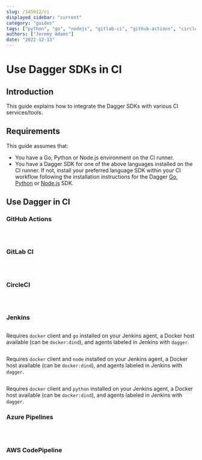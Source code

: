 ```yaml
---
slug: /145912/ci
displayed_sidebar: "current"
category: "guides"
tags: ["python", "go", "nodejs", "gitlab-ci", "github-actions", "circle-ci", "jenkins"]
authors: ["Jeremy Adams"]
date: "2022-12-13"
---
```



# Use Dagger SDKs in CI

## Introduction

This guide explains how to integrate the Dagger SDKs with various CI services/tools.

## Requirements

This guide assumes that:

- You have a Go, Python or Node.js environment on the CI runner.
- You have a Dagger SDK for one of the above languages installed on the CI runner. If not, install your preferred language SDK within your CI workflow following the installation instructions for the Dagger [Go](../sdk/go/371491-install.mdx), [Python](../sdk/python/866944-install.mdx) or [Node.js](../sdk/nodejs/835948-install.mdx) SDK.

## Use Dagger in CI

### GitHub Actions

<Tabs groupId="language">
<TabItem value="Go">

```yaml title=".github/workflows/dagger.yml" file=./snippets/ci/go/actions.yml
```

</TabItem>
<TabItem value="Node.js">

```yaml title=".github/workflows/dagger.yaml" file=./snippets/ci/nodejs/actions.yml
```

</TabItem>
<TabItem value="Python">

```yaml title=".github/workflows/dagger.yaml" file=./snippets/ci/python/actions.yml
```

</TabItem>
</Tabs>

### GitLab CI

<Tabs groupId="language">
<TabItem value="Go">

```yaml title=".gitlab-ci.yml" file=./snippets/ci/go/gitlab.yml
```

</TabItem>
<TabItem value="Node.js">

```yaml title=".gitlab-ci.yml" file=./snippets/ci/nodejs/gitlab.yml
```

</TabItem>
<TabItem value="Python">

```yaml title=".gitlab-ci.yml" file=./snippets/ci/python/gitlab.yml
```

</TabItem>
</Tabs>

### CircleCI

<Tabs groupId="language">
<TabItem value="Go">

```yaml title=".circleci/config.yml" file=./snippets/ci/go/circle.yml
```

</TabItem>
<TabItem value="Node.js">

```yaml title=".circleci/config.yml" file=./snippets/ci/nodejs/circle.yml
```

</TabItem>
<TabItem value="Python">

```yaml title=".circleci/config.yml" file=./snippets/ci/python/circle.yml
```

</TabItem>
</Tabs>

### Jenkins

<Tabs groupId="language">
<TabItem value="Go">

```groovy title="Jenkinsfile" file=./snippets/ci/go/Jenkinsfile
```

Requires `docker` client and `go` installed on your Jenkins agent, a Docker host available (can be `docker:dind`), and agents labeled in Jenkins with `dagger`.

</TabItem>
<TabItem value="Node.js">

```groovy title="Jenkinsfile" file=./snippets/ci/nodejs/Jenkinsfile
```

Requires `docker` client and `node` installed on your Jenkins agent, a Docker host available (can be `docker:dind`), and agents labeled in Jenkins with `dagger`.

</TabItem>
<TabItem value="Python">

```groovy title="Jenkinsfile" file=./snippets/ci/python/Jenkinsfile
```

Requires `docker` client and `python` installed on your Jenkins agent, a Docker host available (can be `docker:dind`), and agents labeled in Jenkins with `dagger`.

</TabItem>
</Tabs>

### Azure Pipelines

<Tabs groupId="language">
<TabItem value="Go">

```yaml title="azure-pipelines.yml" file=./snippets/ci/go/azure-pipelines.yml
```

</TabItem>
<TabItem value="Node.js">

```yaml title="azure-pipelines.yml" file=./snippets/ci/nodejs/azure-pipelines.yml
```

</TabItem>
<TabItem value="Python">

```yaml title="azure-pipelines.yml" file=./snippets/ci/python/azure-pipelines.yml
```

</TabItem>
</Tabs>

### AWS CodePipeline

<Tabs groupId="language">
<TabItem value="Go">

```yaml title="buildspec.yml" file=./snippets/ci/go/buildspec.yml
```

</TabItem>
<TabItem value="Node.js">

```yaml title="buildspec.yml" file=./snippets/ci/nodejs/buildspec.yml
```

</TabItem>
<TabItem value="Python">

```yaml title="buildspec.yml" file=./snippets/ci/python/buildspec.yml
```

</TabItem>
</Tabs>
